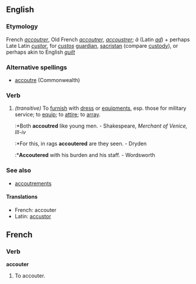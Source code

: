 ==English==

===Etymology===
French ''[[accoutrer]]'', Old French ''[[accoutrer]]'', ''[[accoustrer]]''; ''à'' (Latin ''[[ad]]'') + perhaps Late Latin ''[[custor]]'', for ''[[custos]]'' [[guardian]], [[sacristan]] (compare [[custody]]), or perhaps akin to English ''[[guilt]]''

===Alternative spellings===
*[[accoutre]] (Commonwealth)

===Verb===
{{en-infl-reg-consonant|accouter||}}
# ''(transitive)'' To [[furnish]] with [[dress]] or [[equipment]]s, esp. those for military service; to [[equip]]; to [[attire]]; to [[array]].
#:*Both '''accoutred''' like young men. - Shakespeare, ''Merchant of Venice, III-iv''
#:*For this, in rags '''accoutered''' are they seen. - Dryden
#:*'''Accoutered''' with his burden and his staff. - Wordsworth

===See also===
*[[accoutrements]]

====Translations====
*French: accouter
*Latin: [[accustor]]


==French==
===Verb===
'''accouter'''
# To accouter.
{{rfv}}